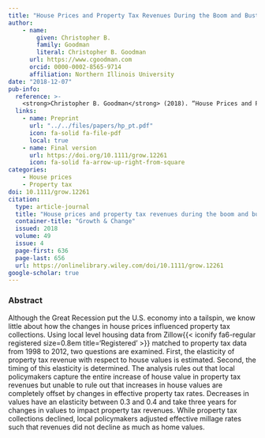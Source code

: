 ```yaml
---
title: "House Prices and Property Tax Revenues During the Boom and Bust: Evidence from Small-Area Estimates"
author: 
    - name: 
        given: Christopher B.
        family: Goodman
        literal: Christopher B. Goodman
      url: https://www.cgoodman.com
      orcid: 0000-0002-8565-9714
      affiliation: Northern Illinois University
date: "2018-12-07"
pub-info:
  reference: >-
    <strong>Christopher B. Goodman</strong> (2018). “House Prices and Property Tax Revenues During the Boom and Bust: Evidence from Small-Area Estimates,” <em>Growth &amp; Change</em>, 49 (4): 636-656, doi: <a  href="https://doi.org/10.1111/grow.12261" target="_blank" rel="noopener noreferrer"><code>10.1111/grow.12261</code></a>
  links:
    - name: Preprint
      url: "../../files/papers/hp_pt.pdf"
      icon: fa-solid fa-file-pdf
      local: true
    - name: Final version
      url: https://doi.org/10.1111/grow.12261
      icon: fa-solid fa-arrow-up-right-from-square
categories:
    - House prices
    - Property tax
doi: 10.1111/grow.12261
citation:
  type: article-journal
  title: "House prices and property tax revenues during the boom and bust: evidence from small-area estimates"
  container-title: "Growth & Change"
  issued: 2018
  volume: 49
  issue: 4
  page-first: 636
  page-last: 656
  url: https://onlinelibrary.wiley.com/doi/10.1111/grow.12261
google-scholar: true
---
```


### Abstract
Although the Great Recession put the U.S. economy into a tailspin, we know little about how the changes in house prices influenced property tax collections. Using local level housing data from Zillow{{< iconify fa6-regular registered size=0.8em title='Registered' >}} matched to property tax data from 1998 to 2012, two questions are examined. First, the elasticity of property tax revenue with respect to house values is estimated. Second, the timing of this elasticity is determined. The analysis rules out that local policymakers capture the entire increase of house value in property tax revenues but unable to rule out that increases in house values are completely offset by changes in effective property tax rates. Decreases in values have an elasticity between 0.3 and 0.4 and take three years for changes in values to impact property tax revenues. While property tax collections declined, local policymakers adjusted effective millage rates such that revenues did not decline as much as home values.
